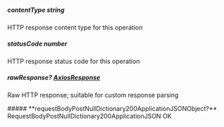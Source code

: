 
##### **contentType** string
HTTP response content type for this operation

##### **statusCode** number
HTTP response status code for this operation

##### **rawResponse?** [AxiosResponse](https://axios-http.com/docs/res_schema)
Raw HTTP response; suitable for custom response parsing

<Collapsible>
    ##### **requestBodyPostNullDictionary200ApplicationJSONObject?** RequestBodyPostNullDictionary200ApplicationJSON
    OK
    <Collapsible.Break/>
    <RequestBodyPostNullDictionary200ApplicationJSON/>
</Collapsible>

